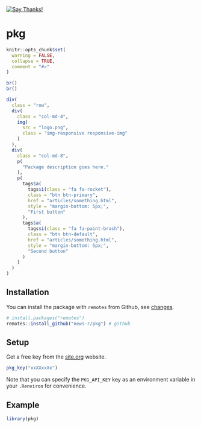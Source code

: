 <!-- badges go here -->
[![Say Thanks!](https://img.shields.io/badge/Say%20Thanks-!-1EAEDB.svg)](https://saythanks.io/to/JohnCoene)

# pkg

```r
knitr::opts_chunk$set(
  warning = FALSE,
  collapse = TRUE,
  comment = "#>"
)
```

```r
br()
br()

div(
  class = "row",
  div(
    class = "col-md-4",
    img(
      src = "logo.png",
      class = "img-responsive responsive-img"
    )
  ),
  div(
    class = "col-md-8",
    p(
      "Package description goes here."
    ),
    p(
      tags$a(
        tags$i(class = "fa fa-rocket"),
        class = "btn btn-primary",
        href = "articles/something.html",
        style = "margin-bottom: 5px;",
        "First button"
      ),
      tags$a(
        tags$i(class = "fa fa-paint-brush"),
        class = "btn btn-default",
        href = "articles/something.html",
        style = "margin-bottom: 5px;",
        "Second button"
      )
    )
  )
)
```

## Installation

You can install the package with `remotes` from Github, see [changes](news/index.html).

```r
# install.packages("remotes")
remotes::install_github("news-r/pkg") # github
```

## Setup

Get a free key from the [site.org](https://) website.

```r
pkg_key("xxXXxxXx")
```

Note that you can specify the `PKG_API_KEY` key as an environment variable in your `.Renviron` for convenience.

## Example

```r
library(pkg)
```